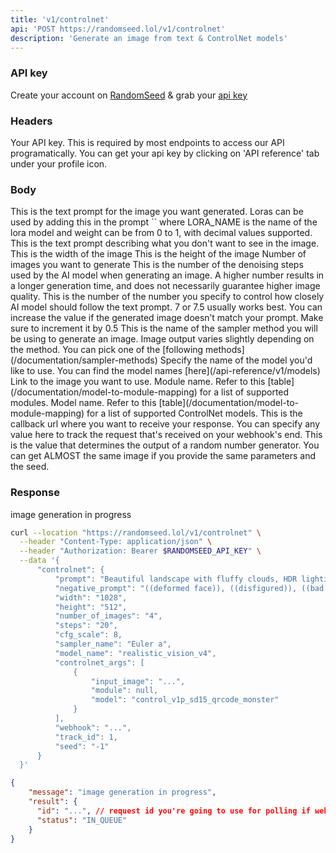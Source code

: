 ```yaml
---
title: 'v1/controlnet'
api: 'POST https://randomseed.lol/v1/controlnet'
description: 'Generate an image from text & ControlNet models'
---
```

### API key

Create your account on [RandomSeed](https://randomseed.co/signup) & grab your [api key](https://randomseed.co/api-reference/integrate)

### Headers

<ParamField header="Authorization" type="string">
  Your API key. This is required by most endpoints to access our API programatically. You can get your api key by clicking on 'API reference' tab under your profile icon.
</ParamField>

### Body

<ParamField body="prompt" type="string" required>
  This is the text prompt for the image you want generated. Loras can be used by adding this in the prompt `<lora:LORA_NAME:weight>` where LORA_NAME is the name of the lora model and weight can be from 0 to 1, with decimal values supported.
</ParamField>

<ParamField body="negative_prompt" type="string" default="">
  This is the text prompt describing what you don't want to see in the image.
</ParamField>

<ParamField body="width" type="string" default="512">
  This is the width of the image
</ParamField>

<ParamField body="height" type="string" default="512">
  This is the height of the image
</ParamField>

<ParamField body="number_of_images" type="string" default="1">
  Number of images you want to generate
</ParamField>

<ParamField body="steps" type="string" default="50">
  This is the number of the denoising steps used by the AI model when generating an image. A higher number results in a longer generation time, and does not necessarily guarantee higher image quality.
</ParamField>

<ParamField body="cfg_scale" type="float" default="7.0">
  This is the number of the number you specify to control how closely AI model should follow the text prompt. 7 or 7.5 usually works best. You can increase the value if the generated image doesn’t match your prompt. Make sure to increment it by 0.5
</ParamField>

<ParamField body="sampler_name" type="string" required>
  This is the name of the sampler method you will be using to generate an image. Image output varies slightly depending on the method.
  You can pick one of the [following methods](/documentation/sampler-methods)
</ParamField>

<ParamField body="model_name" type="string" required>
  Specify the name of the model you'd like to use. You can find the model names [here](/api-reference/v1/models)
</ParamField>

<ParamField body="controlnet_args" type="object[]" required>
  <Expandable title="properties">
    <ParamField body="input_image" type="string" required>
      Link to the image you want to use.
    </ParamField>
    <ParamField body="module" type="string">
      Module name. Refer to this [table](/documentation/model-to-module-mapping) for a list of supported modules.
    </ParamField>
    <ParamField body="model" type="string" required>
      Model name. Refer to this [table](/documentation/model-to-module-mapping) for a list of supported ControlNet models.
    </ParamField>
  </Expandable>
</ParamField>

<ParamField body="webhook" type="string">
  This is the callback url where you want to receive your response.
</ParamField>

<ParamField body="track_id" type="string">
  You can specify any value here to track the request that's received on your webhook's end.
</ParamField>

<ParamField body="seed" type="string" default="-1">
  This is the value that determines the output of a random number generator. You can get ALMOST the same image if you provide the same parameters and the seed.
</ParamField>


### Response

<ResponseField name="message" type="string">
  image generation in progress
</ResponseField>

<RequestExample>

```bash Example Request
curl --location "https://randomseed.lol/v1/controlnet" \
  --header "Content-Type: application/json" \
  --header "Authorization: Bearer $RANDOMSEED_API_KEY" \
  --data '{
      "controlnet": {
          "prompt": "Beautiful landscape with fluffy clouds, HDR lighting, high dynamic range, vibrant colors",
          "negative_prompt": "((deformed face)), ((disfigured)), ((bad art)), ((deformed)), (disfigured face and eyes:1.1)",
          "width": "1028",
          "height": "512",
          "number_of_images": "4",
          "steps": "20",
          "cfg_scale": 8,
          "sampler_name": "Euler a",
          "model_name": "realistic_vision_v4",
          "controlnet_args": [
              {
                  "input_image": "...",
                  "module": null,
                  "model": "control_v1p_sd15_qrcode_monster"
              }
          ],
          "webhook": "...",
          "track_id": 1,
          "seed": "-1"
      }
  }'
```
</RequestExample>

<ResponseExample>

```json Response
{
    "message": "image generation in progress",
    "result": {
      "id": "...", // request id you're going to use for polling if webhook url is not provided
      "status": "IN_QUEUE"
    }
}
```
</ResponseExample>
